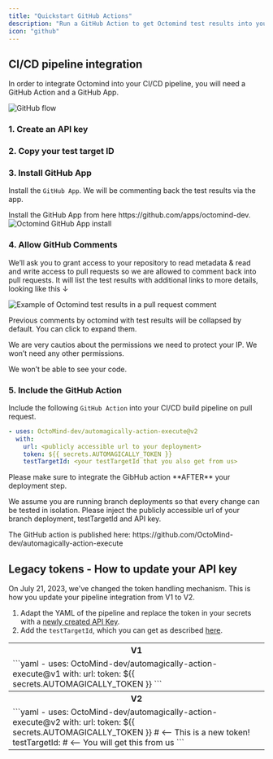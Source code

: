 ```yaml
---
title: "Quickstart GitHub Actions"
description: "Run a GitHub Action to get Octomind test results into your pull request comments"
icon: "github"
---
```


## CI/CD pipeline integration

In order to integrate Octomind into your CI/CD pipeline, you will need a GitHub Action and a GitHub App.

<Frame caption="Octomind GitHub Flow">
  <img
    src="/images/ci-integrations/github/Octomind-GitHub-flow.png"
    alt="GitHub flow"
  />
</Frame>

### 1. Create an API key

### 2. Copy your test target ID

### 3. Install GitHub App

Install the `GitHub App`. We will be commenting back the test results via the app.

<Tip>
  Install the GitHub App from here https://github.com/apps/octomind-dev.
</Tip>

<Frame caption="Octomind GitHub App install, screenshot 07/2023">
  <img
    src="/images/ci-integrations/github/Octomind-GitHub-App-install-screenshot.png"
    alt="Octomind GitHub App install"
  />
</Frame>

### 4. Allow GitHub Comments

We’ll ask you to grant access to your repository to read metadata & read and write access to pull requests so we are allowed to comment back into pull requests. It will list the test results with additional links to more details, looking like this ↓

<Frame caption="Example of Octomind test results in a pull request comment, screenshot 06/2023">
  <img
    src="/images/ci-integrations/github/Octomind-test-results-commit-comments-GitHub-example.png"
    alt="Example of Octomind test results in a pull request comment"
  />
</Frame>

Previous comments by octomind with test results will be collapsed by default. You can click to expand them.

We are very cautios about the permissions we need to protect your IP. We won’t need any other permissions.

<Info>We won’t be able to see your code.</Info>

### 5. Include the GitHub Action

Include the following `GitHub Action` into your CI/CD build pipeline on pull request.

```yaml
- uses: OctoMind-dev/automagically-action-execute@v2
  with:
    url: <publicly accessible url to your deployment>
    token: ${{ secrets.AUTOMAGICALLY_TOKEN }}
    testTargetId: <your testTargetId that you also get from us>
```

<div class="mt-8" />

<Warning>
  Please make sure to integrate the GibHub action **AFTER** your deployment
  step.
</Warning>

We assume you are running branch deployments so that every change can be tested in isolation. Please inject the publicly accessible url of your branch deployment, testTargetId and API key.

<div className="mt-8" />

<Tip>
  The GitHub action is published here:
  https://github.com/OctoMind-dev/automagically-action-execute
</Tip>

<Snippet file="snippet-quickstart-bottom.mdx" />

## Legacy tokens - How to update your API key

<Warning>
  On July 21, 2023, we've changed the token handling mechanism. This is how you
  update your pipeline integration from V1 to V2.
</Warning>

1. Adapt the YAML of the pipeline and replace the token in your secrets with a [newly created API Key](#1-create-an-api-key).
2. Add the `testTargetId`, which you can get as described [here](#2-copy-your-test-target-id).

<div>
<table>
  <tr>
    <th>V1</th>
  </tr>
  <tr>
    <td>
   ```yaml
- uses: OctoMind-dev/automagically-action-execute@v1
  with:
    url: <publicly accessible url to your deployment>
    token: ${{ secrets.AUTOMAGICALLY_TOKEN }}
  ```
    </td>
  </tr>
  <tr>
    <th>V2</th>
  </tr>
  <tr>
    <td>
   ```yaml
- uses: OctoMind-dev/automagically-action-execute@v2
  with:
    url: <publicly accessible url to your deployment>
    token: ${{ secrets.AUTOMAGICALLY_TOKEN }} # <-- This is a new token!
    testTargetId: <your testTargetId> # <-- You will get this from us
```
    </td>
  </tr>
</table>
</div>
